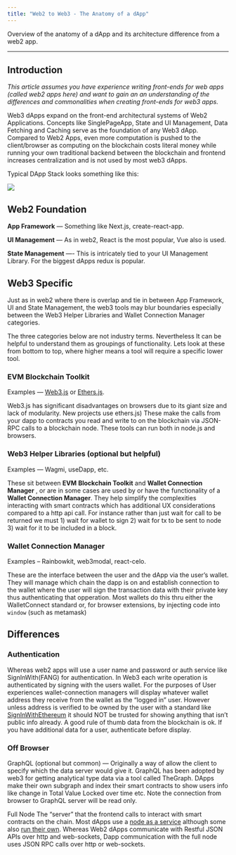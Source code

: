 ```yaml
---
title: "Web2 to Web3 - The Anatomy of a dApp"
---
```


Overview of the anatomy of a dApp and its architecture difference from a web2 app.

---

## Introduction[](#introduction "Direct link to heading")

_This article assumes you have experience writing front-ends for web apps (called web2 apps here) and want to gain an an understanding of the differences and commonalities when creating front-ends for web3 apps._

Web3 dApps expand on the front-end architectural systems of Web2 Applications. Concepts like SinglePageApp, State and UI Management, Data Fetching and Caching serve as the foundation of any Web3 dApp. Compared to Web2 Apps, even more computation is pushed to the client/browser as computing on the blockchain costs literal money while running your own traditional backend between the blockchain and frontend increases centralization and is not used by most web3 dApps.

Typical DApp Stack looks something like this:

![](/images/general/web2-web3-4232599ef9cfa409eaebc143faa6b3d1.svg)

## Web2 Foundation[](#web2-foundation "Direct link to heading")

**App Framework** — Something like Next.js, create-react-app. 

**UI Management** — As in web2, React is the most popular, Vue also is used. 

**State Management** —- This is intricately tied to your UI Management Library. For the biggest dApps redux is popular.

## Web3 Specific[](#web3-specific "Direct link to heading")

Just as in web2 where there is overlap and tie in between App Framework, UI and State Management, the web3 tools may blur boundaries especially between the Web3 Helper Libraries and Wallet Connection Manager categories.

The three categories below are not industry terms. Nevertheless It can be helpful to understand them as groupings of functionality. Lets look at these from bottom to top, where higher means a tool will require a specific lower tool.

### EVM Blockchain Toolkit[](#evm-blockchain--toolkit "Direct link to heading")

Examples — [Web3.js](https://web3js.org/) or [Ethers.js](https://ethers.org/).

Web3.js has significant disadvantages on browsers due to its giant size and lack of modularity. New projects use ethers.js) These make the calls from your dapp to contracts you read and write to on the blockchain via JSON-RPC calls to a blockchain node. These tools can run both in node.js and browsers.

### Web3 Helper Libraries (optional but helpful)[](#web3-helper-libraries-optional-but-helpful "Direct link to heading")

Examples — Wagmi, useDapp, etc.

These sit between **EVM** **Blockchain Toolkit** and **Wallet Connection Manager** , or are in some cases are used by or have the functionality of a **Wallet Connection Manager**. They help simplify the complexities interacting with smart contracts which has additional UX considerations compared to a http api call. For instance rather than just wait for call to be returned we must 1) wait for wallet to sign 2) wait for tx to be sent to node 3) wait for it to be included in a block.

### Wallet Connection Manager[](#wallet-connection-manager "Direct link to heading")

Examples – Rainbowkit, web3modal, react-celo.

These are the interface between the user and the dApp via the user’s wallet. They will manage which chain the dapp is on and establish connection to the wallet where the user will sign the transaction data with their private key thus authenticating that opperation. Most wallets do this thru either the WalletConnect standard or, for browser extensions, by injecting code into `window` (such as metamask)

## Differences[](#differences "Direct link to heading")

### Authentication[](#authentication "Direct link to heading")

Whereas web2 apps will use a user name and password or auth service like SignInWith(FANG) for authentication. In Web3 each write operation is authenticated by signing with the users wallet. For the purposes of User experiences wallet-connection managers will display whatever wallet address they receive from the wallet as the “logged in” user. However unless address is verified to be owned by the user with a standard like [SignInWithEthereum](https://login.xyz/) it should NOT be trusted for showing anything that isn’t public info already. A good rule of thumb data from the blockchain is ok. If you have additional data for a user, authenticate before display.

### Off Browser[](#off-browser "Direct link to heading")

GraphQL (optional but common) — Originally a way of allow the client to specify which the data server would give it. GraphQL has been adopted by web3 for getting analytical type data via a tool called TheGraph. DApps make their own subgraph and index their smart contracts to show users info like change in Total Value Locked over time etc. Note the connection from browser to GraphQL server will be read only.

Full Node The “server” that the frontend calls to interact with smart contracts on the chain. Most dApps use a [node as a service](/network/node/overview) although some also [run their own](/network/node/overview). Whereas Web2 dApps communicate with Restful JSON APIs over http and web-sockets, Dapp communication with the full node uses JSON RPC calls over http or web-sockets.